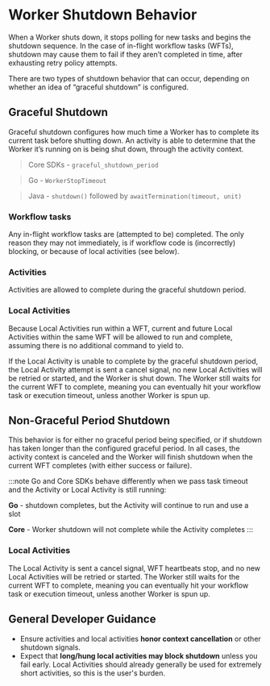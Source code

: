 # Worker Shutdown Behavior

When a Worker shuts down, it stops polling for new tasks and begins the shutdown sequence.
In the case of in-flight workflow tasks (WFTs), shutdown may cause them to fail if they aren’t completed in time, after exhausting retry policy attempts.

There are two types of shutdown behavior that can occur, depending on whether an idea of “graceful shutdown” is configured.

## Graceful Shutdown

Graceful shutdown configures how much time a Worker has to complete its current task before shutting down. An activity is able to determine that the Worker it’s running on is being shut down, through the activity context.

> Core SDKs - `graceful_shutdown_period`

> Go - `WorkerStopTimeout`

> Java - `shutdown()` followed by `awaitTermination(timeout, unit)`

### Workflow tasks

Any in-flight workflow tasks are (attempted to be) completed. The only reason they may not immediately, is if workflow code is (incorrectly) blocking, or because of local activities (see below).

### Activities

Activities are allowed to complete during the graceful shutdown period.

### Local Activities

Because Local Activities run within a WFT, current and future Local Activities within the same WFT will be allowed to run and complete, assuming there is no additional command to yield to.

If the Local Activity is unable to complete by the graceful shutdown period, the Local Activity attempt is sent a cancel signal, no new Local Activities will be retried or started, and the Worker is shut down.
The Worker still waits for the current WFT to complete, meaning you can eventually hit your workflow task or execution timeout, unless another Worker is spun up.

## Non-Graceful Period Shutdown

This behavior is for either no graceful period being specified, or if shutdown has taken longer than the configured graceful period. In all cases, the activity context is canceled and the Worker will finish shutdown when the current WFT completes (with either success or failure).

:::note
Go and Core SDKs behave differently when we pass task timeout and the Activity or Local Activity is still running:

**Go** - shutdown completes, but the Activity will continue to run and use a slot

**Core** - Worker shutdown will not complete while the Activity completes
:::

### Local Activities

The Local Activity is sent a cancel signal, WFT heartbeats stop, and no new Local Activities will be retried or started.
The Worker still waits for the current WFT to complete, meaning you can eventually hit your workflow task or execution timeout, unless another Worker is spun up.

## General Developer Guidance

- Ensure activities and local activities **honor context cancellation** or other shutdown signals.
- Expect that **long/hung local activities may block shutdown** unless you fail early. Local Activities
  should already generally be used for extremely short activities, so this is the user's burden.
